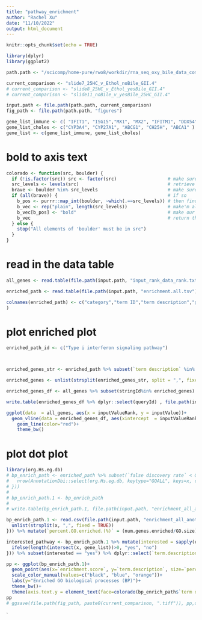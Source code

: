 ```yaml
---
title: "pathway_enrichment"
author: "Rachel Xu"
date: "11/10/2022"
output: html_document
---
```


```r
knitr::opts_chunk$set(echo = TRUE)
```

```r
library(dplyr)
library(ggplot2)

path.path <- "/scicomp/home-pure/rwo8/workdir/rna_seq_oxy_bile_data_combined/string/"

current_comparison <- "slide7_25HC_v_Ethol_noBile_GII.4"
# current_comparison <- "slide8_25HC_v_Ethol_yesBile_GII.4"
# current_comparison <- "slide11_noBile_v_yesBile_25HC_GII.4"

input.path <- file.path(path.path, current_comparison)
fig_path <- file.path(path.path, "figures")

gene_list_immune <- c( "IFIT1", "ISG15","MX1", "MX2", "IFITM1", "DDX54", "DDX60")
gene_list_choles <- c("CYP3A4", "CYP27A1", "ABCG1", "CH25H", "ABCA1" )
gene_list <- c(gene_list_immune, gene_list_choles)
```

# bold to axis text
```r

colorado <- function(src, boulder) {
  if (!is.factor(src)) src <- factor(src)                   # make sure it's a factor
  src_levels <- levels(src)                                 # retrieve the levels in their order
  brave <- boulder %in% src_levels                          # make sure everything we want to make bold is actually in the factor levels
  if (all(brave)) {                                         # if so
    b_pos <- purrr::map_int(boulder, ~which(.==src_levels)) # then find out where they are
    b_vec <- rep("plain", length(src_levels))               # make'm all plain first
    b_vec[b_pos] <- "bold"                                  # make our targets bold
    b_vec                                                   # return the new vector
  } else {
    stop("All elements of 'boulder' must be in src")
  }
}


```

# read in the data table
```r

all_genes <- read.table(file.path(input.path, "input_rank_data_rank.txt"), sep="\t", header = TRUE)

enriched_path <- read.table(file.path(input.path, "enrichment.all.tsv"), sep="\t")

colnames(enriched_path) <- c("category","term ID","term description","genes mapped","enrichment score",	"direction","false discovery rate","method","matching proteins in your input (IDs)",	"matching proteins in your input (labels)"
)

```

# plot enriched plot
```r
enriched_path_id <- c("Type i interferon signaling pathway")



enriched_genes_str <- enriched_path %>% subset(`term description` %in% enriched_path_id) %>% dplyr::select(`matching proteins in your input (IDs)`) %>% unlist() %>% unname()

enriched_genes <- unlist(strsplit(enriched_genes_str, split = ",", fixed = TRUE))

enriched_genes_df <- all_genes %>% subset(stringId%in% enriched_genes)

write.table(enriched_genes_df %>% dplyr::select(queryId) , file.path(input.path, "enriched.genes",paste0(enriched_path_id, "_genes.txt")), quote = FALSE, row.names = FALSE, col.names = FALSE, sep="\n")

ggplot(data  = all_genes, aes(x = inputValueRank, y = inputValue))+
  geom_vline(data = enriched_genes_df, aes(xintercept  = inputValueRank), alpha=.5)+
    geom_line(color="red")+
    theme_bw()
```

# plot dot plot
```r
library(org.Hs.eg.db)
# bp_enrich_path <- enriched_path %>% subset(`false discovery rate` < 0.05) %>% subset(category == "GO Process") %>% arrange(desc(`enrichment score`)) %>% mutate(`-log(FDR)` = -log10(`false discovery rate`), num.genes.enriched=`genes mapped`) %>% mutate(regulation.direction = ifelse(direction == "top", "enriched.by.down-regulated.genes", ifelse(direction == "bottom", "enriched.by.up-regulated.genes", "enriched.at.both.ends"))) %>% mutate(GO.size = sapply(`term ID`,function(x){
#   nrow(AnnotationDbi::select(org.Hs.eg.db, keytype="GOALL", keys=x, columns="ENSEMBL"))
# }))
# 
# bp_enrich_path.1 <- bp_enrich_path 
# 
# write.table(bp_enrich_path.1, file.path(input.path, "enrichment_all_anot.tsv"), quote = FALSE, row.names = FALSE, sep="\t")

bp_enrich_path.1 <- read.csv(file.path(input.path, "enrichment_all_anot.tsv"), sep="\t")%>% mutate(enriched_ls = sapply(`matching.proteins.in.your.input..labels.`, function(x){
  unlist(strsplit(x, ",", fixed = TRUE))
})) %>% mutate(`percent.GO.enriched.(%)` = (num.genes.enriched/GO.size)*100)

interested_pathway <- bp_enrich_path.1 %>% mutate(interested = sapply(enriched_ls, function(x){
  ifelse(length(intersect(x, gene_list))>0, "yes", "no")
})) %>% subset(interested == "yes") %>% dplyr::select(`term.description`) %>% unlist()

pp <- ggplot(bp_enrich_path.1)+
  geom_point(aes(x=`enrichment.score`, y=`term.description`, size=`percent.GO.enriched.(%)`, color=regulation.direction))+
  scale_color_manual(values=c("black", "blue", "orange"))+
  labs(y="Enriched GO biological processes (BP)")+
  theme_bw()+
  theme(axis.text.y = element_text(face=colorado(bp_enrich_path$`term description`, interested_pathway)))
pp
# ggsave(file.path(fig_path, paste0(current_comparison, ".tiff")), pp,dpi = 500, width = 12, height = 13)
```

`
